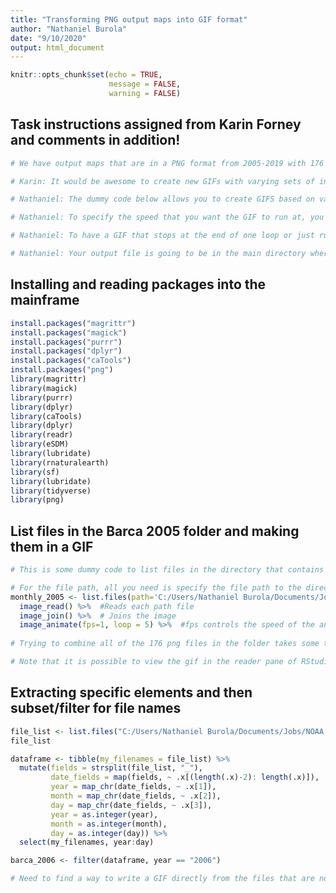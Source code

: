 ```yaml
---
title: "Transforming PNG output maps into GIF format"
author: "Nathaniel Burola"
date: "9/10/2020"
output: html_document
---
```

```r
knitr::opts_chunk$set(echo = TRUE, 
                      message = FALSE, 
                      warning = FALSE)
```

## Task instructions assigned from Karin Forney and comments in addition! 
```r
# We have output maps that are in a PNG format from 2005-2019 with 176 files in total 

# Karin: It would be awesome to create new GIFs with varying sets of input PNGs to run at user-specified speeds with a feature to allow the GIF to stop at the end or run on a loop.

# Nathaniel: The dummy code below allows you to create GIFS based on varying sets of input PNGs and run them at user-specified speeds. The issue is that combining all of the 176 PNG files slows down any system, so for this example I just used the 2005 input PNG data in another folder. 

# Nathaniel: To specify the speed that you want the GIF to run at, you can modify the fps parameter down below to either speed up or slow down the rate at which the GIF moves (1 = slow, 5 = fast, 10 = ultrafast). 

# Nathaniel: To have a GIF that stops at the end of one loop or just runs continuously is where the loop parameter comes into play. You can specify either 1 loop or 100 loops depending on your fancy. To have it loop continuously with no limit, simply delete the loop parameter.  

# Nathaniel: Your output file is going to be in the main directory where your work is set up! 
```

## Installing and reading packages into the mainframe 
```r
install.packages("magrittr")
install.packages("magick")
install.packages("purrr")
install.packages("dplyr")
install.packages("caTools")
install.packages("png")
library(magrittr)
library(magick)
library(purrr)
library(dplyr)
library(caTools)
library(dplyr)
library(readr)
library(eSDM)
library(lubridate)
library(rnaturalearth)
library(sf)
library(lubridate)
library(tidyverse)
library(png)
```

## List files in the Barca 2005 folder and making them in a GIF 
```r
# This is some dummy code to list files in the directory that contains all of the PNG output map files and combine them into a GIF. 

# For the file path, all you need is specify the file path to the directory that contains the folders but you need to have your own in order for it to work. 
monthly_2005 <- list.files(path='C:/Users/Nathaniel Burola/Documents/Jobs/NOAA and Ocean Associates/Whales-Fisheries Interaction Modeler/gifmonthlybarca/barca_2005', pattern = '*.png*', full.names = TRUE) %>%  
  image_read() %>%  #Reads each path file 
  image_join() %>%  # Joins the image 
  image_animate(fps=1, loop = 5) %>%  #fps controls the speed of the animation, loop controls the amount of times that the GIF loops. To loop with no limit, simply delete the loop parameter. 
  
# Trying to combine all of the 176 png files in the folder takes some time and may slow down the process dramatically. Using only the 2005 data and made them into a GIF as an example.

# Note that it is possible to view the gif in the reader pane of RStudio through the command read.gif("filename"), I couldn't do it on my computer as it would crash the session incessantly. 
```

## Extracting specific elements and then subset/filter for file names 
```r
file_list <- list.files("C:/Users/Nathaniel Burola/Documents/Jobs/NOAA and Ocean Associates/Whales-Fisheries Interaction Modeler/gifmonthlybarca/barca_monthly")
file_list

dataframe <- tibble(my_filenames = file_list) %>%  
  mutate(fields = strsplit(file_list, "_"), 
         date_fields = map(fields, ~ .x[(length(.x)-2): length(.x)]), 
         year = map_chr(date_fields, ~ .x[1]), 
         month = map_chr(date_fields, ~ .x[2]), 
         day = map_chr(date_fields, ~ .x[3]), 
         year = as.integer(year), 
         month = as.integer(month),
         day = as.integer(day)) %>%  
  select(my_filenames, year:day)

barca_2006 <- filter(dataframe, year == "2006") 

# Need to find a way to write a GIF directly from the files that are now filtered 
         
```        


